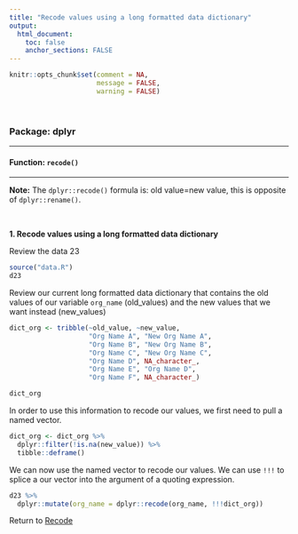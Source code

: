```yaml
---
title: "Recode values using a long formatted data dictionary"
output: 
  html_document:
    toc: false
    anchor_sections: FALSE
---
```


```r
knitr::opts_chunk$set(comment = NA,
                      message = FALSE,
                      warning = FALSE)
```

<br>

### Package: dplyr

---

#### Function: `recode()`

---

**Note:** The `dplyr::recode()` formula is: old value=new value, this is opposite of `dplyr::rename()`.

<br>


**1\. Recode values using a long formatted data dictionary**

Review the data 23

```r

source("data.R")
d23

```

Review our current long formatted data dictionary that contains the old values of our variable `org_name` (old_values) and the new values that we want instead (new_values)

```r


dict_org <- tribble(~old_value, ~new_value,
                    "Org Name A", "New Org Name A",
                    "Org Name B", "New Org Name B",
                    "Org Name C", "New Org Name C",
                    "Org Name D", NA_character_,
                    "Org Name E", "Org Name D",
                    "Org Name F", NA_character_)

dict_org

```

In order to use this information to recode our values, we first need to pull a named vector.

```r

dict_org <- dict_org %>%
  dplyr::filter(!is.na(new_value)) %>%
  tibble::deframe()

```

We can now use the named vector to recode our values. We can use `!!!` to splice a our vector into the argument of a quoting expression.

```r

d23 %>% 
  dplyr::mutate(org_name = dplyr::recode(org_name, !!!dict_org))

```


Return to [Recode](https://github.com/Cghlewis/data-wrangling-functions/wiki/Recode)